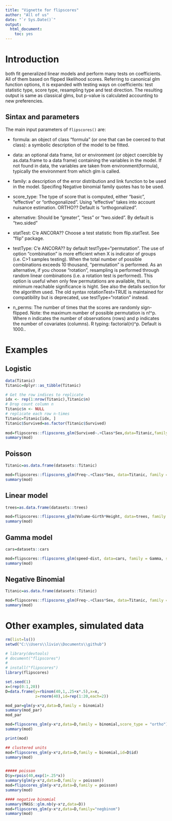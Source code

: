---
title: "Vignette for flipscores"
author: "All of us"
date: "`r Sys.Date()`"
output: 
  html_document: 
    toc: yes
---

# Introduction

both fit generalized linear models and perform many tests on coefficients.
All of them based on flipped likelihood scores. Referring to canonical glm function options,
it is expanded with testing ways on coefficients: test statistic type, score type,
resampling type and test direction. The resulting output is same as classical glms,
but p-value is calculated accounting to new preferencies.

## Sintax and parameters

The main input parameters of `flipscores()` are:   

- formula: an object of class "formula" (or one that can be coerced to that class): a symbolic description of the model to be fitted.
- data: an optional data frame, list or environment (or object coercible by as.data.frame to a data frame)
containing the variables in the model. If not found in data, the variables are taken from environment(formula),
typically the environment from which glm is called.
- family: a description of the error distribution and link function to be used in the model. Specifing Negative binomial family quotes has to be used.
- score_type: The type of score that is computed, either "basic", "effective" or "orthogonalized". Using "effective" takes into account nuisance estimation. ORTHO?? Default is "orthogonalized".
- alternative: Should be "greater", "less" or "two.sided". By default is "two.sided"

- statTest: C'e ANCORA?? Choose a test statistic from flip.statTest. See "flip" package.
- testType: C'e ANCORA?? by default testType="permutation". The use of option "combination" is more efficient when
X is indicator of groups (i.e. C>1 samples testing). When the total number of possible combinations exceeds 10 thousand,
"permutation" is performed. As an alternative, if you choose "rotation", resampling is performed through random linear
combinations (i.e. a rotation test is performed). This option is useful when only few permutations are available, that is,
minimum reachable significance is hight. See also the details section for the algorithm used. The old syntax rotationTest=TRUE
is maintained for compatibility but is deprecated, use testType="rotation" instead.

- n_perms: The number of times that the scores are randomly sign-flipped. Note: the maximum number of possible permutation is n!^p.
Where n indicates the number of observations (rows) and p indicates the number of
covariates (columns). R typing: factorial(n)^p. Default is 1000..

# Examples

## Logistic 
 
```{r}

data(Titanic)
Titanic=dplyr::as_tibble(Titanic)

# Get the row indices to replicate
idx <- rep(1:nrow(Titanic),Titanic$n)
# Drop count column n
Titanic$n <- NULL
# replicate each row n-times
Titanic=Titanic[idx, ]
Titanic$Survived=as.factor(Titanic$Survived)
  
mod=flipscores::flipscores_glm(Survived~.+Class*Sex,data=Titanic,family = binomial, score_type = "ortho")
summary(mod)
```

## Poisson 
 
```{r}

Titanic=as.data.frame(datasets::Titanic)

mod=flipscores::flipscores_glm(Freq~.+Class*Sex, data=Titanic, family = poisson)
summary(mod)
```

## Linear model 
 
```{r}

trees=as.data.frame(datasets::trees)

mod=flipscores::flipscores_glm(Volume~Girth*Height, data=trees, family = gaussian)
summary(mod)
```

## Gamma model 
 
```{r}

cars=datasets::cars

mod=flipscores::flipscores_glm(speed~dist, data=cars, family = Gamma, score_type = "ortho")
summary(mod)
```

## Negative Binomial 
 
```{r}
Titanic=as.data.frame(datasets::Titanic)

mod=flipscores::flipscores_glm(Freq~.+Class*Sex, data=Titanic, family = "negbinom")
summary(mod)
```


# Other examples, simulated data

```{r}
rm(list=ls())
setwd("C:\\Users\\livio\\Documents\\github")

# library(devtools)
# document("flipscores")
# 
# install("flipscores")
library(flipscores)

set.seed(1)
x=(rep(0:1,20))
D=data.frame(y=rbinom(40,1,.25+x*.5),x=x,
             z=rnorm(40),id=rep(1:20,each=2))

mod_par=glm(y~x*z,data=D,family = binomial)
summary(mod_par)
mod_par

mod=flipscores_glm(y~x*z,data=D,family = binomial,score_type = "ortho")
summary(mod)

print(mod)

## clustered units
mod=flipscores_glm(y~x*z,data=D,family = binomial,id=D$id)
summary(mod)


##### poisson
D$y=rpois(40,exp(1+.25*x))
summary(glm(y~x*z,data=D,family = poisson))
mod=flipscores_glm(y~x*z,data=D,family = poisson)
summary(mod)

#### negative binomial
summary(MASS::glm.nb(y~x*z,data=D))
mod=flipscores_glm(y~x*z,data=D,family="negbinom")
summary(mod)

```

